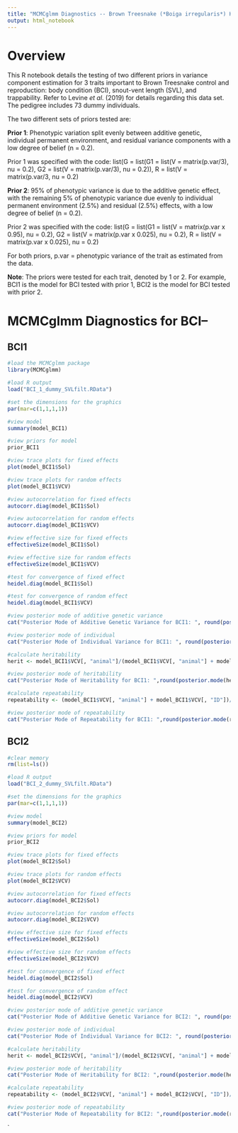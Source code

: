 ```yaml
---
title: "MCMCglmm Diagnostics -- Brown Treesnake (*Boiga irregularis*) Heritability"
output: html_notebook
---
```


# Overview
This R notebook details the testing of two different priors in variance component estimation for 3 traits important to Brown Treesnake control and reproduction: body condition (BCI), snout-vent length (SVL), and trappability. Refer to Levine *et al*. (2019) for details regarding this data set. The pedigree includes 73 dummy individuals.

The two different sets of priors tested are:

**Prior 1**: Phenotypic variation split evenly between additive genetic, individual permanent environment, and residual variance components with a low degree of belief (n = 0.2).

Prior 1 was specified with the code: list(G = list(G1 = list(V =           matrix(p.var/3), nu = 0.2), G2 = list(V = matrix(p.var/3), nu = 0.2)), R = list(V = matrix(p.var/3, nu = 0.2) 

**Prior 2**: 95% of phenotypic variance is due to the additive genetic effect, with the remaining 5% of phenotypic variance due evenly to individual permanent environment (2.5%) and residual (2.5%) effects, with a low degree of belief (n = 0.2).

Prior 2 was specified with the code: list(G = list(G1 = list(V = matrix(p.var x 0.95), nu = 0.2), G2 = list(V = matrix(p.var x 0.025), nu = 0.2), R = list(V = matrix(p.var x 0.025), nu = 0.2)

For both priors, p.var = phenotypic variance of the trait as estimated from the data.

**Note**: The priors were tested for each trait, denoted by 1 or 2. For example, BCI1 is the model for BCI tested with prior 1, BCI2 is the model for BCI tested with prior 2. 


# MCMCglmm Diagnostics for BCI--

## BCI1
```r
#load the MCMCglmm package
library(MCMCglmm)

#load R output
load("BCI_1_dummy_SVLfilt.RData")

#set the dimensions for the graphics
par(mar=c(1,1,1,1))

#view model
summary(model_BCI1)

#view priors for model
prior_BCI1

#view trace plots for fixed effects
plot(model_BCI1$Sol)

#view trace plots for random effects
plot(model_BCI1$VCV)

#view autocorrelation for fixed effects
autocorr.diag(model_BCI1$Sol)

#view autocorrelation for random effects
autocorr.diag(model_BCI1$VCV)

#view effective size for fixed effects
effectiveSize(model_BCI1$Sol)

#view effective size for random effects
effectiveSize(model_BCI1$VCV)

#test for convergence of fixed effect
heidel.diag(model_BCI1$Sol)

#test for convergence of random effect
heidel.diag(model_BCI1$VCV)

#view posterior mode of additive genetic variance
cat("Posterior Mode of Additive Genetic Variance for BCI1: ", round(posterior.mode(model_BCI1$VCV[, "animal"]), digits = 3))

#view posterior mode of individual
cat("Posterior Mode of Individual Variance for BCI1: ", round(posterior.mode(model_BCI1$VCV[, "ID"]), digits = 3))

#calculate heritability
herit <- model_BCI1$VCV[, "animal"]/(model_BCI1$VCV[, "animal"] + model_BCI1$VCV[, "ID"] + model_BCI1$VCV[, "units"] )

#view posterior mode of heritability
cat("Posterior Mode of Heritability for BCI1: ",round(posterior.mode(herit), digits = 3) )

#calculate repeatability
repeatability <- (model_BCI1$VCV[, "animal"] + model_BCI1$VCV[, "ID"])/(model_BCI1$VCV[, "animal"] + model_BCI1$VCV[, "ID"] + model_BCI1$VCV[, "units"])

#view posterior mode of repeatability
cat("Posterior Mode of Repeatability for BCI1: ",round(posterior.mode(repeatability), digits = 3) )
```
## BCI2
```r
#clear memory
rm(list=ls())

#load R output
load("BCI_2_dummy_SVLfilt.RData")

#set the dimensions for the graphics
par(mar=c(1,1,1,1))

#view model
summary(model_BCI2)

#view priors for model
prior_BCI2

#view trace plots for fixed effects
plot(model_BCI2$Sol)

#view trace plots for random effects
plot(model_BCI2$VCV)

#view autocorrelation for fixed effects
autocorr.diag(model_BCI2$Sol)

#view autocorrelation for random effects
autocorr.diag(model_BCI2$VCV)

#view effective size for fixed effects
effectiveSize(model_BCI2$Sol)

#view effective size for random effects
effectiveSize(model_BCI2$VCV)

#test for convergence of fixed effect
heidel.diag(model_BCI2$Sol)

#test for convergence of random effect
heidel.diag(model_BCI2$VCV)

#view posterior mode of additive genetic variance
cat("Posterior Mode of Additive Genetic Variance for BCI2: ", round(posterior.mode(model_BCI2$VCV[, "animal"]), digits = 3))

#view posterior mode of individual
cat("Posterior Mode of Individual Variance for BCI2: ", round(posterior.mode(model_BCI2$VCV[, "ID"]), digits = 3))

#calculate heritability
herit <- model_BCI2$VCV[, "animal"]/(model_BCI2$VCV[, "animal"] + model_BCI2$VCV[, "ID"] + model_BCI2$VCV[, "units"] )

#view posterior mode of heritability
cat("Posterior Mode of Heritability for BCI2: ",round(posterior.mode(herit), digits = 3) )

#calculate repeatability
repeatability <- (model_BCI2$VCV[, "animal"] + model_BCI2$VCV[, "ID"])/(model_BCI2$VCV[, "animal"] + model_BCI2$VCV[, "ID"] + model_BCI2$VCV[, "units"])

#view posterior mode of repeatability
cat("Posterior Mode of Repeatability for BCI2: ",round(posterior.mode(repeatability), digits = 3) )
```


`




